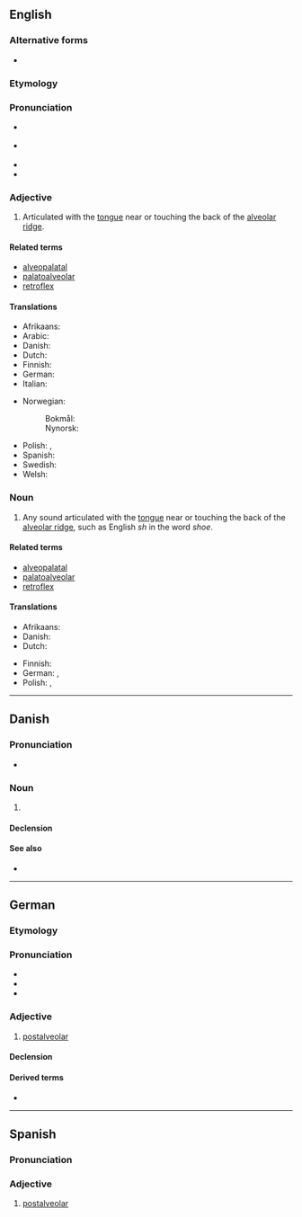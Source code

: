 ==English==

===Alternative forms===
* {{l|en|post-alveolar}}

===Etymology===
{{compound|en|post-|alveolar}}

===Pronunciation===
* {{a|Received Pronunciation}} {{IPA|en|/ˌpəʊstælviˈəʊlə(ɹ)/|/ˌpəʊstælˈviːələ(ɹ)/|/ˌpəʊstˈælvi.ələ(ɹ)/}}
* {{a|General American}} {{IPA|en|/ˌpoʊstælˈviələɹ/}}
* {{rhymes|en|iːələ(ɹ)|s=5}}
* {{rhymes|en|əʊlə(ɹ)|s=5}}

===Adjective===
{{en-adj|-}}

# {{lb|en|phonetics}} Articulated with the [[tongue]] near or touching the back of the [[alveolar ridge]].

====Related terms====
* [[alveopalatal]]
* [[palatoalveolar]]
* [[retroflex]]

====Translations====
{{trans-top|articulated with the tongue near or touching the back of the alveolar ridge}}
* Afrikaans: {{t|af|postalveolêr}}
* Arabic: {{t|ar|لِثَوِيّ غَارِيّ}}
* Danish: {{t|da|postalveolær}}
* Dutch: {{t|nl|postalveolair}}
* Finnish: {{t+|fi|postalveolaarinen}}
* German: {{t+|de|postalveolar}}
* Italian: {{t|it|postalveolare}}
{{trans-mid}}
* Norwegian:
*: Bokmål: {{t|no|postalveolar}}
*: Nynorsk: {{t|no|postalveolar}}
* Polish: {{t|pl|zadziąsłowy}}, {{t|pl|postalweolarny}}
* Spanish: {{t|es|postalveolar}}
* Swedish: {{t|sv|postalveolar}}
* Welsh: {{t|cy|ôl-orfannol}}
{{trans-bottom}}

===Noun===
{{wikipedia|Postalveolar consonant|lang=en}}
{{en-noun}}

# {{lb|en|phonetics}} Any sound articulated with the [[tongue]] near or touching the back of the [[alveolar ridge]], such as English ''sh'' in the word ''shoe''.

====Related terms====
* [[alveopalatal]]
* [[palatoalveolar]]
* [[retroflex]]

====Translations====
{{trans-top|any sound articulated with the tongue near or touching the back of the alveolar ridge}}
* Afrikaans: {{t|af|postalveolaar}}
* Danish: {{t+|da|postalveolar|c}}
* Dutch: {{t|nl|postalveolaar|c}}
{{trans-mid}}
* Finnish: {{t+|fi|postalveolaari}}
* German: {{t+|de|Postalveolar|m}}, {{t|de|Postalveolarlaut|m}}
* Polish: {{t|pl|[[spółgłoska]] [[zadziąsłowy|zadziąsłowa]]|f}}, {{t|pl|[[spółgłoska]] [[postalweolarny|postalweolarna]]|f}}
{{trans-bottom}}

----

==Danish==

===Pronunciation===
* {{IPA|da|[ˈpʰʌsd̥alveoˌlɑːˀ]}}

===Noun===
{{da-noun|en|er}}

# {{lb|da|phonetics}} {{l|en|postalveolar}}

====Declension====
{{da-decl|en|er}}

====See also====
* {{l|da|postalveolær}}

----

==German==

===Etymology===
{{rfe|de}}

===Pronunciation===
* {{IPA|de|/ˈpɔstʔalveoˌlaːɐ̯/}}
* {{hyph|de|post|al|ve|o|lar}}
* {{audio|de|De-postalveolar.ogg|Audio}}

===Adjective===
{{de-adj|-|-}}

# [[#English|postalveolar]]

====Declension====
{{de-decl-adj-notcomp}}

====Derived terms====
* {{l|de|Postalveolar}}

----

==Spanish==

===Pronunciation===
{{es-IPA}}

===Adjective===
{{es-adj}}

# [[#English|postalveolar]]